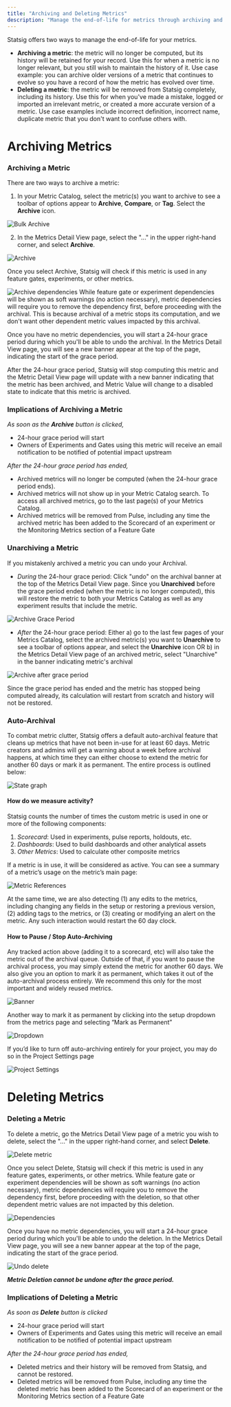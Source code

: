 ```yaml
---
title: "Archiving and Deleting Metrics"
description: "Manage the end-of-life for metrics through archiving and deletion options in Statsig."
---
```


Statsig offers two ways to manage the end-of-life for your metrics. 
- **Archiving a metric**: the metric will no longer be computed, but its history will be retained for your record. Use this for when a metric is no longer relevant, but you still wish to maintain the history of it. Use case example: you can archive older versions of a metric that continues to evolve so you have a record of how the metric has evolved over time.
- **Deleting a metric**: the metric will be removed from Statsig completely, including its history. Use this for when you've made a mistake, logged or imported an irrelevant metric, or created a more accurate version of a metric. Use case examples include incorrect definition, incorrect name, duplicate metric that you don't want to confuse others with. 

# Archiving Metrics 

### Archiving a Metric 
There are two ways to archive a metric: 
1) In your Metric Catalog, select the metric(s) you want to archive to see a toolbar of options appear to **Archive**, **Compare**, or **Tag**. Select the **Archive** icon.
<Frame>
  <img src="/images/metrics/bulk-archive.png" alt="Bulk Archive" />
</Frame>

2) In the Metrics Detail View page, select the "..." in the upper right-hand corner, and select **Archive**. 
<Frame>
  <img src="/images/metrics/archive-menu.png" alt="Archive" />
</Frame>

Once you select Archive, Statsig will check if this metric is used in any feature gates, experiments, or other metrics. 
<Frame>
  <img src="/images/metrics/archive-dependencies.png" alt="Archive dependencies" />
</Frame>
While feature gate or experiment dependencies will be shown as soft warnings (no action necessary), metric dependencies will require you to remove the dependency first, before proceeding with the archival. This is because archival of a metric stops its computation, and we don't want other dependent metric values impacted by this archival.

Once you have no metric dependencies, you will start a 24-hour grace period during which you'll be able to undo the archival. In the Metrics Detail View page, you will see a new banner appear at the top of the page, indicating the start of the grace period. 

After the 24-hour grace period, Statsig will stop computing this metric and the Metric Detail View page will update with a new banner indicating that the metric has been archived, and Metric Value will change to a disabled state to indicate that this metric is archived.

### Implications of Archiving a Metric 
_As soon as the **Archive** button is clicked,_
- 24-hour grace period will start
- Owners of Experiments and Gates using this metric will receive an email notification to be notified of potential impact upstream

_After the 24-hour grace period has ended,_
- Archived metrics will no longer be computed (when the 24-hour grace period ends). 
- Archived metrics will not show up in your Metric Catalog search. To access all archived metrics, go to the last page(s) of your Metrics Catalog. 
- Archived metrics will be removed from Pulse, including any time the archived metric has been added to the Scorecard of an experiment or the Monitoring Metrics section of a Feature Gate 

### Unarchiving a Metric
If you mistakenly archived a metric you can undo your Archival. 
- _During_ the 24-hour grace period: Click "undo" on the archival banner at the top of the Metrics Detail View page. Since you **Unarchived** before the grace period ended (when the metric is no longer computed), this will restore the  metric to both your Metrics Catalog as well as any experiment results that include the metric.  
<Frame>
  <img src="/images/metrics/archive-grace-period.png" alt="Archive Grace Period" />
</Frame>

- _After_ the 24-hour grace period: Either a) go to the last few pages of your Metrics Catalog, select the archived metric(s) you want to **Unarchive** to see a toolbar of options appear, and select the **Unarchive** icon OR b) in the Metrics Detail View page of an archived metric, select "Unarchive" in the banner indicating metric's archival
<Frame>
  <img src="/images/metrics/archive-after-grace-period.png" alt="Archive after grace period" />
</Frame>

Since the grace period has ended and the metric has stopped being computed already, its calculation will restart from scratch and history will not be restored. 

### Auto-Archival

To combat metric clutter, Statsig offers a default auto-archival feature that cleans up metrics that have not been in-use for at least 60 days. Metric creators and admins will get a warning about a week before archival happens, at which time they can either choose to extend the metric for another 60 days or mark it as permanent. The entire process is outlined below:

<Frame>
  <img src="/images/metrics/auto-archival-state-graph.png" alt="State graph" />
</Frame>

#### How do we measure activity?

Statsig counts the number of times the custom metric is used in one or more of the following components:
1. *Scorecard*: Used in experiments, pulse reports, holdouts, etc.
2. *Dashboards*: Used to build dashboards and other analytical assets
3. *Other Metrics*: Used to calculate other composite metrics

If a metric is in use, it will be considered as active. You can see a summary of a metric’s usage on the metric’s main page:

<Frame>
  <img src="/images/metrics/metric-references.png" alt="Metric References" />
</Frame>

At the same time, we are also detecting (1) any edits to the metrics, including changing any fields in the setup or restoring a previous version, (2) adding tags to the metrics, or (3) creating or modifying an alert on the metric. Any such interaction would restart the 60 day clock.

#### How to Pause / Stop Auto-Archiving

Any tracked action above (adding it to a scorecard, etc) will also take the metric out of the archival queue. Outside of that, if you want to pause the archival process, you may simply extend the metric for another 60 days. We also give you an option to mark it as permanent, which takes it out of the auto-archival process entirely. We recommend this only for the most important and widely reused metrics.

<Frame>
  <img src="/images/metrics/archival-banner.png" alt="Banner" />
</Frame>


Another way to mark it as permanent by clicking into the setup dropdown from the metrics page and selecting “Mark as Permanent”

<Frame>
  <img src="/images/metrics/mark-permanent-dropdown.png" alt="Dropdown" />
</Frame>

If you’d like to turn off auto-archiving entirely for your project, you may do so in the Project Settings page

<Frame>
  <img src="/images/metrics/auto-archiving-project-settings.png" alt="Project Settings" />
</Frame>


# Deleting Metrics 

### Deleting a Metric 
To delete a metric, go the Metrics Detail View page of a metric you wish to delete, select the "..." in the upper right-hand corner, and select **Delete**. 
<Frame>
  <img src="/images/metrics/delete-metric-menu.png" alt="Delete metric" />
</Frame>

Once you select Delete, Statsig will check if this metric is used in any feature gates, experiments, or other metrics. While feature gate or experiment dependencies will be shown as soft warnings (no action necessary), metric dependencies will require you to remove the dependency first, before proceeding with the deletion, so that other dependent metric values are not impacted by this deletion.
<Frame>
  <img src="/images/metrics/delete-dependencies.png" alt="Dependencies" />
</Frame>


Once you have no metric dependencies, you will start a 24-hour grace period during which you'll be able to undo the deletion. In the Metrics Detail View page, you will see a new banner appear at the top of the page, indicating the start of the grace period. 
<Frame>
  <img src="/images/metrics/undo-delete.png" alt="Undo delete" />
</Frame>


_**Metric Deletion cannot be undone after the grace period.**_


### Implications of Deleting a Metric
_As soon as **Delete** button is clicked_
- 24-hour grace period will start
- Owners of Experiments and Gates using this metric will receive an email notification to be notified of potential impact upstream

_After the 24-hour grace period has ended,_
- Deleted metrics and their history will be removed from Statsig, and cannot be restored. 
- Deleted metrics will be removed from Pulse, including any time the deleted metric has been added to the Scorecard of an experiment or the Monitoring Metrics section of a Feature Gate 



